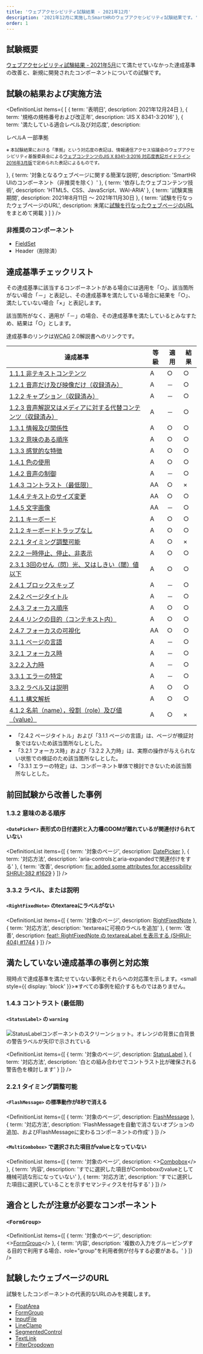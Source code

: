```yaml
---
title: 'ウェブアクセシビリティ試験結果 - 2021年12月'
description: '2021年12月に実施したSmartHRのウェブアクセシビリティ試験結果です。'
order: 1
---
```




## 試験概要

[ウェブアクセシビリティ試験結果 - 2021年5月](../202105/)にて満たせていなかった達成基準の改善と、新規に開発されたコンポーネントについての試験です。

## 試験の結果および実施方法

<!-- textlint-disable -->

<DefinitionList items={
  [
    {
      term: '表明日',
      description: <time datatime="2021-12-24">2021年12月24日</time>
    },
    {
      term: '規格の規格番号および改正年',
      description: 'JIS X 8341-3:2016'
    },
    {
      term: '満たしている適合レベル及び対応度',
      description: <div>
        <div>レベルA 一部準拠</div>
        <p><small>※ 本試験結果における「準拠」という対応度の表記は、情報通信アクセス協議会のウェブアクセシビリティ基盤委員会による<a href="https://waic.jp/docs/jis2016/compliance-guidelines/201603/">ウェブコンテンツのJIS X 8341-3:2016 対応度表記ガイドライン 2016年3月版</a>で定められた表記によるものです。</small></p>
        </div>
    },
    {
      term: '対象となるウェブページに関する簡潔な説明',
      description: 'SmartHR UIのコンポーネント（非推奨を除く）'
    },
    {
      term: '依存したウェブコンテンツ技術',
      description: 'HTML5、CSS、JavaScript、WAI-ARIA'
    },
    {
      term: '試験実施期間',
      description: <span><time datatime="2021-08-11">2021年8月11日</time> 〜 <time datatime="2021-11-30">2021年11月30日</time></span>
    },
    {
      term: '試験を行なったウェブページのURL',
      description: <span>末尾に<a href="#h2-5">試験を行なったウェブページのURL</a>をまとめて掲載</span>
    }
  ]
} />

<!-- textlint-enable -->

### 非推奨のコンポーネント

- [FieldSet](https://story.smarthr-ui.dev/?path=/story/forms（フォーム）-fieldset（非推奨）--all)
- Header（削除済）

## 達成基準チェックリスト

その達成基準に該当するコンポーネントがある場合には適用を「○」、該当箇所がない場合「－」と表記し、その達成基準を満たしている場合に結果を「○」、満たしていない場合「×」と表記します。

該当箇所がなく、適用が「－」の場合、その達成基準を満たしているとみなすため、結果は「○」とします。

達成基準のリンクは<abbr title="Web Contents Accessibility Guidelines">WCAG</abbr> 2.0解説書へのリンクです。

<TableWrapper type="narrow">
  <Table>
    <thead>
      <tr>
        <Th>達成基準</Th>
        <Th>等級</Th>
        <Th>適用</Th>
        <Th>結果</Th>
      </tr>
    </thead>
    <tbody>

<tr>
    <Td><a href="https://waic.jp/docs/UNDERSTANDING-WCAG20/text-equiv-all.html">1.1.1 非テキストコンテンツ</a></Td>
    <Td>A</Td>
    <Td>○</Td>
    <Td>○</Td>
</tr>
<tr>
    <Td><a href="https://waic.jp/docs/UNDERSTANDING-WCAG20/media-equiv-av-only-alt.html">1.2.1 音声だけ及び映像だけ（収録済み）</a></Td>
    <Td>A</Td>
    <Td>－</Td>
    <Td>○</Td>
</tr>
<tr>
    <Td><a href="https://waic.jp/docs/UNDERSTANDING-WCAG20/media-equiv-captions.html">1.2.2 キャプション（収録済み）</a></Td>
    <Td>A</Td>
    <Td>－</Td>
    <Td>○</Td>
</tr>
<tr>
    <Td><a href="https://waic.jp/docs/UNDERSTANDING-WCAG20/media-equiv-audio-desc.html">1.2.3 音声解説又はメディアに対する代替コンテンツ（収録済み）</a></Td>
    <Td>A</Td>
    <Td>－</Td>
    <Td>○</Td>
</tr>
<tr>
    <Td><a href="https://waic.jp/docs/UNDERSTANDING-WCAG20/content-structure-separation-programmatic.html">1.3.1 情報及び関係性</a></Td>
    <Td>A</Td>
    <Td>○</Td>
    <Td>○</Td>
</tr>
<tr>
    <Td><a href="https://waic.jp/docs/UNDERSTANDING-WCAG20/content-structure-separation-sequence.html">1.3.2 意味のある順序</a></Td>
    <Td>A</Td>
    <Td>○</Td>
    <Td>○</Td>
</tr>
<tr>
    <Td><a href="https://waic.jp/docs/UNDERSTANDING-WCAG20/content-structure-separation-understanding.html">1.3.3 感覚的な特徴</a></Td>
    <Td>A</Td>
    <Td>○</Td>
    <Td>○</Td>
</tr>
<tr>
    <Td><a href="https://waic.jp/docs/WCAG21/Understanding/use-of-color.html">1.4.1 色の使用</a></Td>
    <Td>A</Td>
    <Td>○</Td>
    <Td>○</Td>
</tr>
<tr>
    <Td><a href="https://waic.jp/docs/UNDERSTANDING-WCAG20/visual-audio-contrast-dis-audio.html">1.4.2 音声の制御</a></Td>
    <Td>A</Td>
    <Td>－</Td>
    <Td>○</Td>
</tr>
<tr>
    <Td><a href="https://waic.jp/docs/WCAG21/Understanding/contrast-minimum.html">1.4.3 コントラスト（最低限）</a></Td>
    <Td>AA</Td>
    <Td>○</Td>
    <Td>×</Td>
</tr>
<tr>
    <Td><a href="https://waic.jp/docs/WCAG21/Understanding/resize-text.html">1.4.4 テキストのサイズ変更</a></Td>
    <Td>AA</Td>
    <Td>○</Td>
    <Td>○</Td>
</tr>
<tr>
    <Td><a href="https://waic.jp/docs/WCAG21/Understanding/images-of-text.html">1.4.5 文字画像</a></Td>
    <Td>AA</Td>
    <Td>－</Td>
    <Td>○</Td>
</tr>
<tr>
    <Td><a href="https://waic.jp/docs/WCAG21/Understanding/keyboard.html">2.1.1 キーボード</a></Td>
    <Td>A</Td>
    <Td>○</Td>
    <Td>○</Td>
</tr>
<tr>
    <Td><a href="https://waic.jp/docs/WCAG21/Understanding/no-keyboard-trap.html">2.1.2 キーボードトラップなし</a></Td>
    <Td>A</Td>
    <Td>○</Td>
    <Td>○</Td>
</tr>
<tr>
    <Td><a href="https://waic.jp/docs/UNDERSTANDING-WCAG20/time-limits-required-behaviors.html">2.2.1 タイミング調整可能</a></Td>
    <Td>A</Td>
    <Td>○</Td>
    <Td>×</Td>
</tr>
<tr>
    <Td><a href="https://waic.jp/docs/UNDERSTANDING-WCAG20/time-limits-pause.html">2.2.2 一時停止、停止、非表示</a></Td>
    <Td>A</Td>
    <Td>○</Td>
    <Td>○</Td>
</tr>
<tr>
    <Td><a href="https://waic.jp/docs/UNDERSTANDING-WCAG20/seizure-does-not-violate.html">2.3.1 3回のせん（閃）光、又はしきい（閾）値以下</a></Td>
    <Td>A</Td>
    <Td>○</Td>
    <Td>○</Td>
</tr>
<tr>
    <Td><a href="https://waic.jp/docs/UNDERSTANDING-WCAG20/navigation-mechanisms-skip.html">2.4.1 ブロックスキップ</a></Td>
    <Td>A</Td>
    <Td>－</Td>
    <Td>○</Td>
</tr>
<tr>
    <Td><a href="https://waic.jp/docs/UNDERSTANDING-WCAG20/navigation-mechanisms-title.html">2.4.2 ページタイトル</a></Td>
    <Td>A</Td>
    <Td>－</Td>
    <Td>○</Td>
</tr>
<tr>
    <Td><a href="https://waic.jp/docs/WCAG21/Understanding/focus-order.html">2.4.3 フォーカス順序</a></Td>
    <Td>A</Td>
    <Td>○</Td>
    <Td>○</Td>
</tr>
<tr>
    <Td><a href="https://waic.jp/docs/WCAG21/Understanding/link-purpose-in-context.html">2.4.4 リンクの目的（コンテキスト内）</a></Td>
    <Td>A</Td>
    <Td>○</Td>
    <Td>○</Td>
</tr>
<tr>
    <Td><a href="https://waic.jp/docs/WCAG21/Understanding/focus-visible.html">2.4.7 フォーカスの可視化</a></Td>
    <Td>AA</Td>
    <Td>○</Td>
    <Td>○</Td>
</tr>
<tr>
    <Td><a href="https://waic.jp/docs/UNDERSTANDING-WCAG20/meaning-doc-lang-id.html">3.1.1 ページの言語</a></Td>
    <Td>A</Td>
    <Td>－</Td>
    <Td>○</Td>
</tr>
<tr>
    <Td><a href="https://waic.jp/docs/WCAG21/Understanding/on-focus.html">3.2.1 フォーカス時</a></Td>
    <Td>A</Td>
    <Td>－</Td>
    <Td>○</Td>
</tr>
<tr>
    <Td><a href="https://waic.jp/docs/WCAG21/Understanding/on-input.html">3.2.2 入力時</a></Td>
    <Td>A</Td>
    <Td>－</Td>
    <Td>○</Td>
</tr>
<tr>
    <Td><a href="https://waic.jp/docs/WCAG21/Understanding/error-identification.html">3.3.1 エラーの特定</a></Td>
    <Td>A</Td>
    <Td>－</Td>
    <Td>○</Td>
</tr>
<tr>
    <Td><a href="https://waic.jp/docs/WCAG21/Understanding/labels-or-instructions.html">3.3.2 ラベル又は説明</a></Td>
    <Td>A</Td>
    <Td>○</Td>
    <Td>○</Td>
</tr>
<tr>
    <Td><a href="https://waic.jp/docs/WCAG21/Understanding/parsing.html">4.1.1 構文解析</a></Td>
    <Td>A</Td>
    <Td>○</Td>
    <Td>○</Td>
</tr>
<tr>
    <Td><a href="https://waic.jp/docs/WCAG21/Understanding/name-role-value.html">4.1.2 名前（name），役割（role）及び値（value）</a></Td>
    <Td>A</Td>
    <Td>○</Td>
    <Td>×</Td>
</tr>
    </tbody>
  </Table>
</TableWrapper>

- 「2.4.2 ページタイトル」および「3.1.1 ページの言語」は、ページが検証対象ではないため該当箇所なしとした。
- 「3.2.1 フォーカス時」および「3.2.2 入力時」は、実際の操作が与えられない状態での検証のため該当箇所なしとした。
- 「3.3.1 エラーの特定」は、コンポーネント単体で検討できないため該当箇所なしとした。


## 前回試験から改善した事例

### 1.3.2 意味のある順序

#### `<DatePicker>` 表形式の日付選択と入力欄のDOMが離れているが関連付けられていない

<!-- textlint-disable -->

<DefinitionList items={[
  {
    term: '対象のページ',
    description: <a href="https://story.smarthr-ui.dev/iframe.html?id=forms（フォーム）-datepicker">DatePicker</a>
  },
  {
    term: '対応方法',
    description: 'aria-controlsとaria-expandedで関連付けをする'
  },
  {
    term: '改善',
    description: <a href="https://github.com/kufu/smarthr-ui/pull/1629">fix: added some attributes for accessibility SHRUI-382
#1629</a>
  }
  ]} />

<!-- textlint-enable -->

### 3.3.2 ラベル、または説明

#### `<RightFixedNote>` のtextareaにラベルがない

<!-- textlint-disable -->

<DefinitionList items={[
  {
    term: '対象のページ',
    description: <a href="https://story.smarthr-ui.dev/?path=/story/data-display（データ表示）-rightfixednote--all">RightFixedNote</a>
  },
  {
    term: '対応方法',
    description: 'textareaに可視のラベルを追加'
  },
  {
    term: '改善',
    description: <a href="https://github.com/kufu/smarthr-ui/pull/1744">feat!: RightFixedNote の textareaLabel を表示する (SHRUI-404) #1744</a>
  }
  ]} />

<!-- textlint-enable -->

## 満たしていない達成基準の事例と対応策

現時点で達成基準を満たせていない事例とそれらへの対応策を示します。<small style={{ display: 'block' }}>※すべての事例を紹介するものではありません。</small>

### 1.4.3 コントラスト (最低限)

#### `<StatusLabel>` の `warning`

![StatusLabelコンポーネントのスクリーンショット。オレンジの背景に白背景の警告ラベルが矢印で示されている](./images/1.4.3-2_statuslabel1.png)

<!-- textlint-disable -->

<DefinitionList items={[
  {
    term: '対象のページ',
    description: <a href="https://story.smarthr-ui.dev/iframe.html?id=states（状態）-statuslabel">StatusLabel</a>
  },
  {
    term: '対応方法',
    description: '白との組み合わせでコントラスト比が確保される警告色を検討します'
  }
  ]} />

<!-- textlint-enable -->

### 2.2.1 タイミング調整可能

#### `<FlashMessage>` の標準動作が8秒で消える

<!-- textlint-disable -->

<DefinitionList items={[
  {
    term: '対象のページ',
    description: <a href="https://story.smarthr-ui.dev/iframe.html?id=states（状態）-flashmessage（非推奨）--demo">FlashMessage</a>
  },
  {
    term: '対応方法',
    description: 'FlashMessageを自動で消さないオプションの追加、およびFlashMessageに変わるコンポーネントの作成'
  }
  ]} />

<!-- textlint-enable -->

#### `<MultiCombobox>` で選択された項目がvalueとなっていない

<!-- textlint-disable -->

<DefinitionList items={[
  {
    term: '対象のページ',
    description: <><a href="https://story.smarthr-ui.dev/iframe.html?id=forms（フォーム）-combobox">Combobox</a></>
  },
  {
    term: '内容',
    description: 'すでに選択した項目がComboboxのvalueとして機械可読な形になっていない'
  },
  {
    term: '対応方法',
    description: 'すでに選択した項目に選択していることを示すセマンティクスを付与する'
  }
  ]} />

<!-- textlint-enable -->

## 適合としたが注意が必要なコンポーネント

### `<FormGroup>`

<!-- textlint-disable -->

<DefinitionList items={[
  {
    term: '対象のページ',
    description: <><a href="https://story.smarthr-ui.dev/?path=/story/forms（フォーム）-formgroup--all">FormGroup</a></>
  },
  {
    term: '内容',
    description: '複数の入力をグルーピングする目的で利用する場合、role="group"を利用者側が付与する必要がある。'
  }
  ]} />

## 試験したウェブページのURL

<!-- textlint-enable -->

試験をしたコンポーネントの代表的なURLのみを掲載します。

- [FloatArea](https://story.smarthr-ui.dev/?path=/story/navigation（ナビゲーション）-floatarea--all)
- [FormGroup](https://story.smarthr-ui.dev/?path=/story/forms（フォーム）-formgroup--all)
- [InputFile](https://story.smarthr-ui.dev/?path=/story/forms（フォーム）-inputfile--all)
- [LineClamp](https://story.smarthr-ui.dev/?path=/story/data-display（データ表示）-lineclamp--all)
- [SegmentedControl](https://story.smarthr-ui.dev/?path=/story/buttons（ボタン）-segmentedcontrol--all)
- [TextLink](https://story.smarthr-ui.dev/?path=/story/text（テキスト）-textlink--all)
- [FilterDropdown](https://story.smarthr-ui.dev/?path=/story/buttons（ボタン）-dropdown--filter-dropdown)
